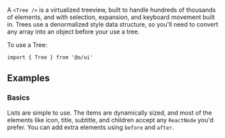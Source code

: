 A `<Tree />` is a virtualized treeview, built to handle hundreds of thousands of elements, and with
selection, expansion, and keyboard movement built in. Trees use a denormalized style data structure,
so you'll need to convert any array into an object before your use a tree.

To use a Tree:

```tsx
import { Tree } from '@o/ui'
```

## Examples

### Basics

Lists are simple to use. The items are dynamically sized, and most of the elements like icon, title,
subtitle, and children accept any `ReactNode` you'd prefer. You can add extra elements using
`before` and `after`.

<Example id="Simple" />
